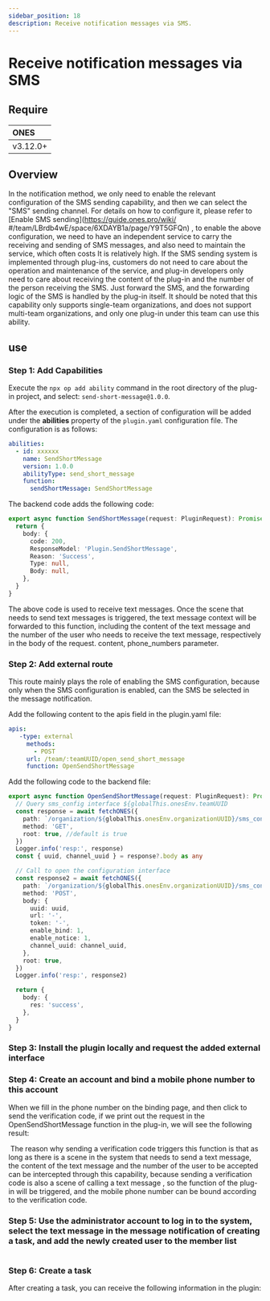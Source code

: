 ```yaml
---
sidebar_position: 18
description: Receive notification messages via SMS.
---
```




# Receive notification messages via SMS

## Require

| ONES     |
| :------- |
| v3.12.0+ |

## Overview

In the notification method, we only need to enable the relevant configuration of the SMS sending capability, and then we can select the "SMS" sending channel. For details on how to configure it, please refer to [Enable SMS sending](https://guide.ones.pro/wiki/ #/team/LBrdb4wE/space/6XDAYB1a/page/Y9T5GFQn) , to enable the above configuration, we need to have an independent service to carry the receiving and sending of SMS messages, and also need to maintain the service, which often costs It is relatively high. If the SMS sending system is implemented through plug-ins, customers do not need to care about the operation and maintenance of the service, and plug-in developers only need to care about receiving the content of the plug-in and the number of the person receiving the SMS. Just forward the SMS, and the forwarding logic of the SMS is handled by the plug-in itself. It should be noted that this capability only supports single-team organizations, and does not support multi-team organizations, and only one plug-in under this team can use this ability.

## use

### Step 1: Add Capabilities

Execute the `npx op add ability` command in the root directory of the plug-in project, and select: `send-short-message@1.0.0`.

After the execution is completed, a section of configuration will be added under the **abilities** property of the `plugin.yaml` configuration file. The configuration is as follows:

```yaml
abilities:
  - id: xxxxxx
    name: SendShortMessage
    version: 1.0.0
    abilityType: send_short_message
    function:
      sendShortMessage: SendShortMessage
```

The backend code adds the following code:

```typescript
export async function SendShortMessage(request: PluginRequest): Promise<PluginResponse> {
  return {
    body: {
      code: 200,
      ResponseModel: 'Plugin.SendShortMessage',
      Reason: 'Success',
      Type: null,
      Body: null,
    },
  }
}
```

The above code is used to receive text messages. Once the scene that needs to send text messages is triggered, the text message context will be forwarded to this function, including the content of the text message and the number of the user who needs to receive the text message, respectively in the body of the request. content, phone_numbers parameter.

### Step 2: Add external route

This route mainly plays the role of enabling the SMS configuration, because only when the SMS configuration is enabled, can the SMS be selected in the message notification.

Add the following content to the apis field in the plugin.yaml file:

```yaml
apis:
   -type: external
     methods:
       - POST
     url: /team/:teamUUID/open_send_short_message
     function: OpenSendShortMessage
```

Add the following code to the backend file:

```typescript
export async function OpenSendShortMessage(request: PluginRequest): Promise<PluginResponse> {
  // Query sms_config interface ${globalThis.onesEnv.teamUUID
  const response = await fetchONES({
    path: `/organization/${globalThis.onesEnv.organizationUUID}/sms_config`,
    method: 'GET',
    root: true, //default is true
  })
  Logger.info('resp:', response)
  const { uuid, channel_uuid } = response?.body as any

  // Call to open the configuration interface
  const response2 = await fetchONES({
    path: `/organization/${globalThis.onesEnv.organizationUUID}/sms_config/update`,
    method: 'POST',
    body: {
      uuid: uuid,
      url: '-',
      token: '-',
      enable_bind: 1,
      enable_notice: 1,
      channel_uuid: channel_uuid,
    },
    root: true,
  })
  Logger.info('resp:', response2)

  return {
    body: {
      res: 'success',
    },
  }
}
```

### Step 3: Install the plugin locally and request the added external interface

### Step 4: Create an account and bind a mobile phone number to this account

When we fill in the phone number on the binding page, and then click to send the verification code, if we print out the request in the OpenSendShortMessage function in the plug-in, we will see the following result:

<Image img={p1} />
The reason why sending a verification code triggers this function is that as long as there is a scene
in the system that needs to send a text message, the content of the text message and the number of the
user to be accepted can be intercepted through this capability, because sending a verification code is
also a scene of calling a text message , so the function of the plug-in will be triggered, and the mobile
phone number can be bound according to the verification code.

### Step 5: Use the administrator account to log in to the system, select the text message in the message notification of creating a task, and add the newly created user to the member list

<Image img={p2} />

### Step 6: Create a task

After creating a task, you can receive the following information in the plugin:

<Image img={p3} />
